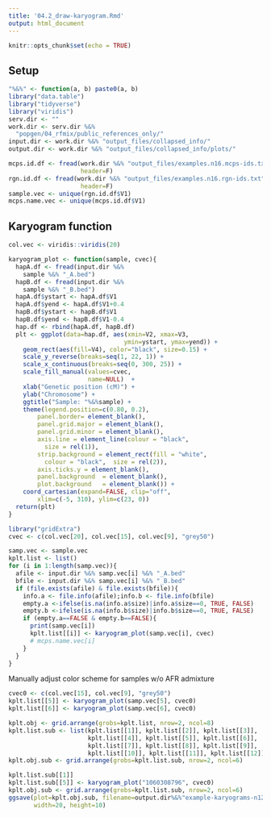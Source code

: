 ```yaml
---
title: '04.2_draw-karyogram.Rmd'
output: html_document
---
```


```r
knitr::opts_chunk$set(echo = TRUE)
```

## Setup 

```r
"%&%" <- function(a, b) paste0(a, b)
library("data.table")
library("tidyverse")
library("viridis")
serv.dir <- ""
work.dir <- serv.dir %&% 
  "popgen/04_rfmix/public_references_only/"
input.dir <- work.dir %&% "output_files/collapsed_info/"
output.dir <- work.dir %&% "output_files/collapsed_info/plots/"
```

```r
mcps.id.df <- fread(work.dir %&% "output_files/examples.n16.mcps-ids.txt", 
                    header=F)
rgn.id.df <- fread(work.dir %&% "output_files/examples.n16.rgn-ids.txt", 
                    header=F)
sample.vec <- unique(rgn.id.df$V1)
mcps.name.vec <- unique(mcps.id.df$V1)
```


## Karyogram function 

```r
col.vec <- viridis::viridis(20)

karyogram_plot <- function(sample, cvec){
  hapA.df <- fread(input.dir %&%
    sample %&% "_A.bed")
  hapB.df <- fread(input.dir %&%
    sample %&% "_B.bed")
  hapA.df$ystart <- hapA.df$V1
  hapA.df$yend <- hapA.df$V1+0.4
  hapB.df$ystart <- hapB.df$V1
  hapB.df$yend <- hapB.df$V1-0.4
  hap.df <- rbind(hapA.df, hapB.df)  
  plt <- ggplot(data=hap.df, aes(xmin=V2, xmax=V3, 
                                ymin=ystart, ymax=yend)) + 
    geom_rect(aes(fill=V4), color="black", size=0.15) + 
    scale_y_reverse(breaks=seq(1, 22, 1)) +
    scale_x_continuous(breaks=seq(0, 300, 25)) + 
    scale_fill_manual(values=cvec, 
                      name=NULL)  + 
    xlab("Genetic position (cM)") + 
    ylab("Chromosome") + 
    ggtitle("Sample: "%&%sample) + 
    theme(legend.position=c(0.80, 0.2), 
        panel.border= element_blank(), 
        panel.grid.major = element_blank(), 
        panel.grid.minor = element_blank(), 
        axis.line = element_line(colour = "black",  
          size = rel(1)), 
        strip.background = element_rect(fill = "white",  
          colour = "black",  size = rel(2)), 
        axis.ticks.y = element_blank(), 
        panel.background  = element_blank(), 
        plot.background   = element_blank()) + 
    coord_cartesian(expand=FALSE, clip="off", 
        xlim=c(-5, 310), ylim=c(23, 0))
  return(plt)
}
```


```r
library("gridExtra")
cvec <- c(col.vec[20], col.vec[15], col.vec[9], "grey50")

samp.vec <- sample.vec
kplt.list <- list()
for (i in 1:length(samp.vec)){
  afile <- input.dir %&% samp.vec[i] %&% "_A.bed"
  bfile <- input.dir %&% samp.vec[i] %&% "_B.bed"
  if (file.exists(afile) & file.exists(bfile)){
    info.a <- file.info(afile);info.b <- file.info(bfile)
    empty.a <-ifelse(is.na(info.a$size)|info.a$size==0, TRUE, FALSE)
    empty.b <-ifelse(is.na(info.b$size)|info.b$size==0, TRUE, FALSE)
    if (empty.a==FALSE & empty.b==FALSE){
      print(samp.vec[i])
      kplt.list[[i]] <- karyogram_plot(samp.vec[i], cvec)
      # mcps.name.vec[i]
    }
  }
}
```

Manually adjust color scheme for samples w/o AFR admixture
```r
cvec0 <- c(col.vec[15], col.vec[9], "grey50")
kplt.list[[5]] <- karyogram_plot(samp.vec[5], cvec0)
kplt.list[[6]] <- karyogram_plot(samp.vec[6], cvec0)

kplt.obj <- grid.arrange(grobs=kplt.list, nrow=2, ncol=8)
kplt.list.sub <- list(kplt.list[[1]], kplt.list[[2]], kplt.list[[3]], 
                      kplt.list[[4]], kplt.list[[5]], kplt.list[[6]], 
                      kplt.list[[7]], kplt.list[[8]], kplt.list[[9]], 
                      kplt.list[[10]], kplt.list[[11]], kplt.list[[12]])
kplt.obj.sub <- grid.arrange(grobs=kplt.list.sub, nrow=2, ncol=6)
```


```r
kplt.list.sub[[1]]
kplt.list.sub[[5]] <- karyogram_plot("1060308796", cvec0) 
kplt.obj.sub <- grid.arrange(grobs=kplt.list.sub, nrow=2, ncol=6)
ggsave(plot=kplt.obj.sub, filename=output.dir%&%"example-karyograms-n12.png", 
       width=20, height=10)
```

